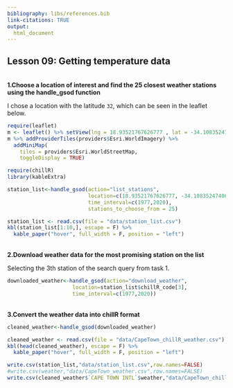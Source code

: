 ```yaml
---
bibliography: libs/references.bib
link-citations: TRUE
output: 
  html_document
---
```


## Lesson 09: Getting temperature data
\
**1.Choose a location of interest and find the 25 closest weather stations using the handle_gsod function**

I chose a location with the latitude `32`, which can be seen in the leaflet below.
```r
require(leaflet) 
m <- leaflet() %>% setView(lng = 18.93521767626777 , lat = -34.10835247406239, zoom = 16)
m %>% addProviderTiles(providers$Esri.WorldImagery) %>%
  addMiniMap(
    tiles = providers$Esri.WorldStreetMap,
    toggleDisplay = TRUE)

require(chillR)
library(kableExtra)
```

```r
station_list<-handle_gsod(action="list_stations",
                          location=c(18.93521767626777, -34.10835247406239),
                          time_interval=c(1977,2020),
                          stations_to_choose_from = 25)
```

```r
station_list <- read.csv(file = "data/station_list.csv")
kbl(station_list[1:10,], escape = F) %>%
  kable_paper("hover", full_width = F, position = "left")
```

\
**2.Download weather data for the most promising station on the list**

Selecting the 3th station of the search query from task 1.
```r
downloaded_weather<-handle_gsod(action="download_weather",
                     location=station_list$chillR_code[3],
                     time_interval=c(1977,2020))
```

\
**3.Convert the weather data into chillR format**

```r
cleaned_weather<-handle_gsod(downloaded_weather)
```

```r
cleaned_weather <- read.csv(file = "data/CapeTown_chillR_weather.csv")
kbl(head(cleaned_weather), escape = F) %>%
  kable_paper("hover", full_width = F, position = "left")
```

```r
write.csv(station_list,"data/station_list.csv",row.names=FALSE)
#write.csv(weather,"data/CapeTown_weather.csv",row.names=FALSE)
write.csv(cleaned_weather$`CAPE TOWN INTL`$weather,"data/CapeTown_chillR_weather.csv",row.names=FALSE)
```